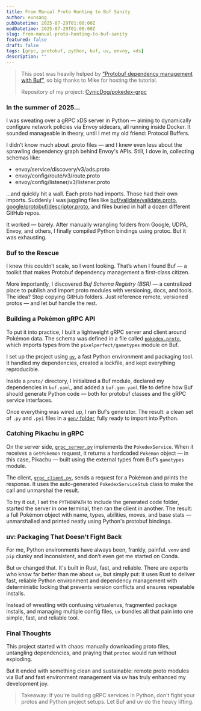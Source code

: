 ```yaml
---
title: From Manual Proto Hunting to Buf Sanity 
author: eunsang
pubDatetime: 2025-07-29T01:00:00Z
modDatetime: 2025-07-29T01:00:00Z
slug: from-manual-proto-hunting-to-buf-sanity
featured: false
draft: false
tags: [grpc, protobuf, python, buf, uv, envoy, xds]
description: ""
---
```

> This post was heavily helped by [“Protobuf dependency management with Buf”](https://www.youtube.com/watch?v=OSdQlnoO0og), so big thanks to Mike for hosting the tutorial. 
>
> Repository of my project: [CynicDog/pokedex-grpc](https://github.com/CynicDog/pokedex-grpc)


<GenericSVG
    src={KindlyOfficeWorkersHavingAMeetingOrABrainstorm}
    alt=""
    caption=""
/>

### In the summer of 2025…

I was sweating over a gRPC xDS server in Python — aiming to dynamically configure network policies via Envoy sidecars, all running inside Docker. It sounded manageable in theory, until I met my old friend: Protocol Buffers.

I didn’t know much about .proto files — and I knew even less about the sprawling dependency graph behind Envoy's APIs. Still, I dove in, collecting schemas like:

- envoy/service/discovery/v3/ads.proto
- envoy/config/route/v3/route.proto
- envoy/config/listener/v3/listener.proto

…and quickly hit a wall. Each proto had imports. Those had their own imports. Suddenly I was juggling files like [buf/validate/validate.proto](https://github.com/bufbuild/protovalidate/blob/main/proto/protovalidate/buf/validate/validate.proto), [google/protobuf/descriptor.proto](https://github.com/protocolbuffers/protobuf/blob/main/src/google/protobuf/descriptor.proto), and files buried in half a dozen different GitHub repos.

It worked — barely. After manually wrangling folders from Google, UDPA, Envoy, and others, I finally compiled Python bindings using protoc. But it was exhausting.


### Buf to the Rescue
I knew this couldn’t scale, so I went looking. That’s when I found Buf — a toolkit that makes Protobuf dependency management a first-class citizen.

More importantly, I discovered _Buf Schema Registry (BSR)_ — a centralized place to publish and import proto modules with versioning, docs, and tools. The idea? Stop copying GitHub folders. Just reference remote, versioned protos — and let buf handle the rest.

### Building a Pokémon gRPC API

To put it into practice, I built a lightweight gRPC server and client around Pokémon data. The schema was defined in a file called [`pokedex.proto`](https://github.com/CynicDog/pokedex-grpc/blob/main/proto/pokeapi/v1/pokedex.proto), which imports types from the `pixelperfect/gametypes` module on Buf.

I set up the project using [`uv`](https://github.com/astral-sh/uv), a fast Python environment and packaging tool. It handled my dependencies, created a lockfile, and kept everything reproducible.

Inside a `proto/` directory, I initialized a Buf module, declared my dependencies in `buf.yaml`, and added a `buf.gen.yaml` file to define how Buf should generate Python code — both for protobuf classes and the gRPC service interfaces.

Once everything was wired up, I ran Buf’s generator. The result: a clean set of `.py` and `.pyi` files in a [`gen/` folder](https://github.com/CynicDog/pokedex-grpc/tree/main/proto/gen), fully ready to import into Python.

### Catching Pikachu in gRPC

On the server side, [`grpc_server.py`](https://github.com/CynicDog/pokedex-grpc/blob/main/grpc_server.py) implements the `PokedexService`. When it receives a `GetPokemon` request, it returns a hardcoded `Pokemon` object — in this case, Pikachu — built using the external types from Buf’s `gametypes` module.

The client, [`grpc_client.py`](https://github.com/CynicDog/pokedex-grpc/blob/main/grpc_client.py), sends a request for a Pokémon and prints the response. It uses the auto-generated `PokedexServiceStub` class to make the call and unmarshal the result.

To try it out, I set the `PYTHONPATH` to include the generated code folder, started the server in one terminal, then ran the client in another. The result: a full Pokémon object with name, types, abilities, moves, and base stats — unmarshalled and printed neatly using Python's protobuf bindings.


### uv: Packaging That Doesn’t Fight Back

For me, Python environments have always been, frankly, painful. `venv` and `pip` clunky and inconsistent, and don’t even get me started on Conda.

But `uv` changed that. It's built in Rust, fast, and reliable. There are experts who know far better than me about `uv`, but simply put: it uses Rust to deliver fast, reliable Python environment and dependency management with deterministic locking that prevents version conflicts and ensures repeatable installs.

Instead of wrestling with confusing virtualenvs, fragmented package installs, and managing multiple config files, `uv` bundles all that pain into one simple, fast, and reliable tool. 


### Final Thoughts

This project started with chaos: manually downloading proto files, untangling dependencies, and praying that `protoc` would run without exploding.

But it ended with something clean and sustainable:  remote proto modules via Buf and fast environment management via uv has truly enhanced my development joy. 

> Takeaway: If you're building gRPC services in Python, don't fight your protos and Python project setups. Let Buf and uv do the heavy lifting. 
